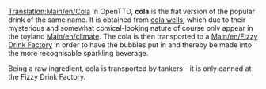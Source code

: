 [[Translation:Main/en/Cola]]{{en/-}}
{{en/Cargo|name=Cola
|image=ColaWells.png
|produced=[[Main/en/Cola Wells]]
|accepted=[[Main/en/Fizzy Drink Factory]]
}}
In OpenTTD, '''cola''' is the flat version of the popular drink of the same name.  It is obtained from [[Main/en/Cola Wells|cola wells]], which due to their mysterious and somewhat comical-looking nature of course only appear in the toyland [[Main/en/climate]].  The cola is then transported to a [[Main/en/Fizzy Drink Factory]] in order to have the bubbles put in and thereby be made into the more recognisable sparkling beverage.

Being a raw ingredient, cola is transported by tankers - it is only canned at the Fizzy Drink Factory.